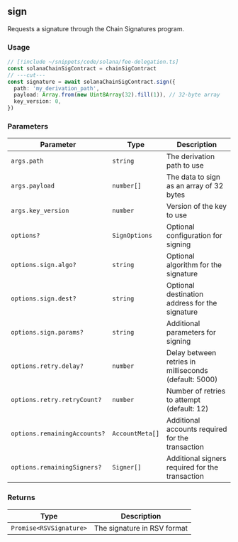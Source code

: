 ## sign

Requests a signature through the Chain Signatures program.

### Usage

```ts twoslash
// [!include ~/snippets/code/solana/fee-delegation.ts]
const solanaChainSigContract = chainSigContract
// ---cut---
const signature = await solanaChainSigContract.sign({
  path: 'my_derivation_path',
  payload: Array.from(new Uint8Array(32).fill(1)), // 32-byte array
  key_version: 0,
})
```

### Parameters

| Parameter                   | Type             | Description                                           |
|-----------------------------|------------------|-------------------------------------------------------|
| `args.path`                 | `string`         | The derivation path to use                            |
| `args.payload`              | `number[]`       | The data to sign as an array of 32 bytes              |
| `args.key_version`          | `number`         | Version of the key to use                             |
| `options?`                  | `SignOptions`    | Optional configuration for signing                    |
| `options.sign.algo?`        | `string`         | Optional algorithm for the signature                  |
| `options.sign.dest?`        | `string`         | Optional destination address for the signature        |
| `options.sign.params?`      | `string`         | Additional parameters for signing                     |
| `options.retry.delay?`      | `number`         | Delay between retries in milliseconds (default: 5000) |
| `options.retry.retryCount?` | `number`         | Number of retries to attempt (default: 12)            |
| `options.remainingAccounts?`| `AccountMeta[]`  | Additional accounts required for the transaction      |
| `options.remainingSigners?` | `Signer[]`       | Additional signers required for the transaction       |

### Returns

| Type                    | Description                 |
| ----------------------- | --------------------------- |
| `Promise<RSVSignature>` | The signature in RSV format |